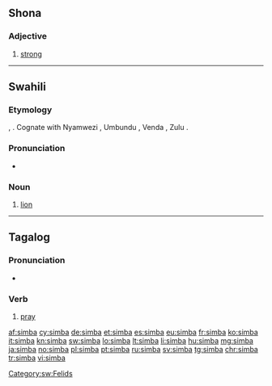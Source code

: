 {{also|Simba}}
==Shona==

===Adjective===
{{head|sn|adjective}}

# [[strong]]

----

==Swahili==

===Etymology===
{{etyl|bnt-pro|sw}} {{m|bnt-pro|*cimba}}, {{m|bnt-pro|*-cmbá}}. Cognate with Nyamwezi {{term|nshimba}}, Umbundu {{term|simbe}}, Venda {{term|tsimba}}, Zulu {{m|zu|insimba}}.

===Pronunciation===
* {{IPA|/ˈsi.ᵐbɑ/|lang=sw}}

===Noun===
{{sw-noun|n}}

# [[lion]]

[[Category:sw:Felids]]

----

==Tagalog==

===Pronunciation===
* {{audio|Tl-PH-simba.ogg|Audio|lang=tl}}

===Verb===
{{head|tl|verb}}

# [[pray]]

[[af:simba]]
[[cy:simba]]
[[de:simba]]
[[et:simba]]
[[es:simba]]
[[eu:simba]]
[[fr:simba]]
[[ko:simba]]
[[it:simba]]
[[kn:simba]]
[[sw:simba]]
[[lo:simba]]
[[lt:simba]]
[[li:simba]]
[[hu:simba]]
[[mg:simba]]
[[ja:simba]]
[[no:simba]]
[[pl:simba]]
[[pt:simba]]
[[ru:simba]]
[[sv:simba]]
[[tg:simba]]
[[chr:simba]]
[[tr:simba]]
[[vi:simba]]